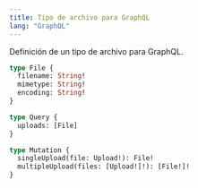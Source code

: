 ```yaml
---
title: Tipo de archivo para GraphQL
lang: "GraphQL"
---
```


Definición de un tipo de archivo para GraphQL.

```graphql title="schema.graphql"
type File {
  filename: String!
  mimetype: String!
  encoding: String!
}
```

```graphql title="schema.graphql"
type Query {
  uploads: [File]
}

type Mutation {
  singleUpload(file: Upload!): File!
  multipleUpload(files: [Upload!]!): [File!]!
}
```
